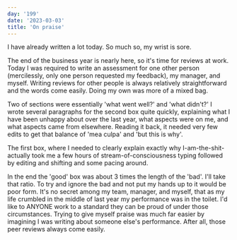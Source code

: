 ```yaml
---
day: '199'
date: '2023-03-03'
title: 'On praise'
---
```


I have already written a lot today. So much so, my wrist is sore.

The end of the business year is nearly here, so it's time for reviews at work. Today I was required to write an assessment for one other person (mercilessly, only one person requested my feedback), my manager, and myself. Writing reviews for other people is always relatively straightforward and the words come easily. Doing my own was more of a mixed bag.

Two of sections were essentially 'what went well?' and 'what didn't?' I wrote several paragraphs for the second box quite quickly, explaining what I have been unhappy about over the last year, what aspects were on me, and what aspects came from elsewhere. Reading it back, it needed very few edits to get that balance of 'mea culpa' and 'but this is why'.

The first box, where I needed to clearly explain exactly why I-am-the-shit-actually took me a few hours of stream-of-consciousness typing followed by editing and shifting and some pacing around.

In the end the 'good' box was about 3 times the length of the 'bad'. I'll take that ratio. To try and ignore the bad and not put my hands up to it would be poor form. It's no secret among my team, manager, and myself, that as my life crumbled in the middle of last year my performance was in the toilet. I'd like to ANYONE work to a standard they can be proud of under those circumstances. Trying to give myself praise was much far easier by imagining I was writing about someone else's performance. After all, those peer reviews always come easily.
